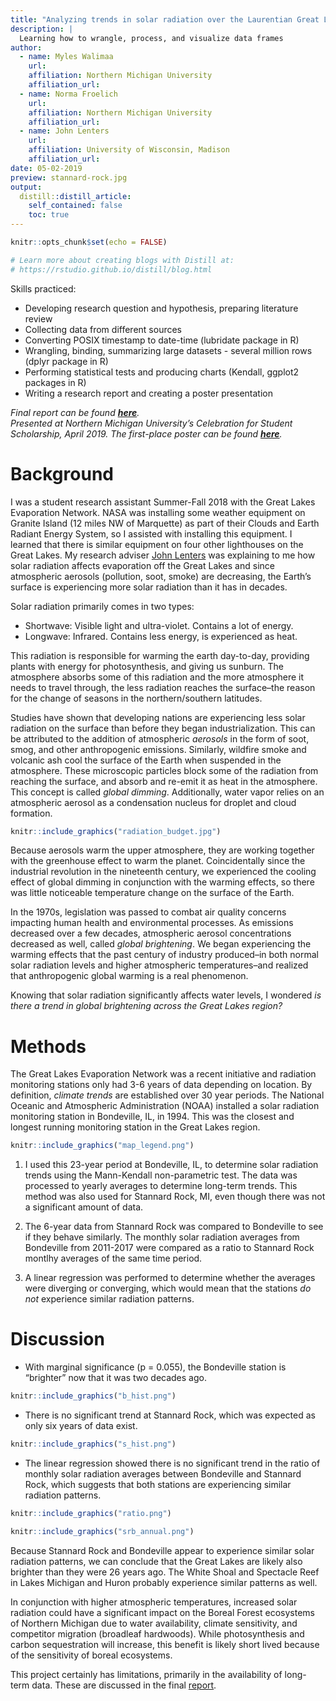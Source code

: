 ```yaml
---
title: "Analyzing trends in solar radiation over the Laurentian Great Lakes"
description: | 
  Learning how to wrangle, process, and visualize data frames
author:
  - name: Myles Walimaa
    url: 
    affiliation: Northern Michigan University
    affiliation_url: 
  - name: Norma Froelich
    url: 
    affiliation: Northern Michigan University
    affiliation_url: 
  - name: John Lenters
    url: 
    affiliation: University of Wisconsin, Madison
    affiliation_url: 
date: 05-02-2019
preview: stannard-rock.jpg
output:
  distill::distill_article:
    self_contained: false
    toc: true
---
```


```r
knitr::opts_chunk$set(echo = FALSE)

# Learn more about creating blogs with Distill at:
# https://rstudio.github.io/distill/blog.html

```

Skills practiced:  
  
* Developing research question and hypothesis, preparing literature review  
* Collecting data from different sources  
* Converting POSIX timestamp to date-time (lubridate package in R)  
* Wrangling, binding, summarizing large datasets - several million rows (dplyr package in R)
* Performing statistical tests and producing charts (Kendall, ggplot2 packages in R)  
* Writing a research report and creating a poster presentation
  
*Final report can be found **[here](solar_rad_report.pdf)**.*  
*Presented at Northern Michigan University's Celebration for Student Scholarship, April 2019. The first-place poster can be found **[here](solar_rad_poster.jpg)**.*  

# Background  
I was a student research assistant Summer-Fall 2018 with the Great Lakes Evaporation Network. NASA was installing some weather equipment on Granite Island (12 miles NW of Marquette) as part of their Clouds and Earth Radiant Energy System, so I assisted with installing this equipment. I learned that there is similar equipment on four other lighthouses on the Great Lakes. My research adviser [John Lenters](https://www.mtu.edu/greatlakes/people/faculty-staff/lenters/) was explaining to me how solar radiation affects evaporation off the Great Lakes and since atmospheric aerosols (pollution, soot, smoke) are decreasing, the Earth's surface is experiencing more solar radiation than it has in decades.  

Solar radiation primarily comes in two types:  
  
* Shortwave: Visible light and ultra-violet. Contains a lot of energy.  
* Longwave: Infrared. Contains less energy, is experienced as heat.  

This radiation is responsible for warming the earth day-to-day, providing plants with energy for photosynthesis, and giving us sunburn. The atmosphere absorbs some of this radiation and the more atmosphere it needs to travel through, the less radiation reaches the surface--the reason for the change of seasons in the northern/southern latitudes.  

Studies have shown that developing nations are experiencing less solar radiation on the surface than before they began industrialization. This can be attributed to the addition of atmospheric *aerosols* in the form of soot, smog, and other anthropogenic emissions. Similarly, wildfire smoke and volcanic ash cool the surface of the Earth when suspended in the atmosphere. These microscopic particles block some of the radiation from reaching the surface, and absorb and re-emit it as heat in the atmosphere. This concept is called *global dimming*. Additionally, water vapor relies on an atmospheric aerosol as a condensation nucleus for droplet and cloud formation.  

```r
knitr::include_graphics("radiation_budget.jpg")


```

Because aerosols warm the upper atmosphere, they are working together with the greenhouse effect to warm the planet. Coincidentally since the industrial revolution in the nineteenth century, we experienced the cooling effect of global dimming in conjunction with the warming effects, so there was little noticeable temperature change on the surface of the Earth.  

In the 1970s, legislation was passed to combat air quality concerns impacting human health and environmental processes. As emissions decreased over a few decades, atmospheric aerosol concentrations decreased as well, called *global brightening*. We began experiencing the warming effects that the past century of industry produced--in both normal solar radiation levels and higher atmospheric temperatures--and realized that anthropogenic global warming is a real phenomenon.  

Knowing that solar radiation significantly affects water levels, I wondered *is there a trend in global brightening across the Great Lakes region?*

# Methods  

The Great Lakes Evaporation Network was a recent initiative and radiation monitoring stations only had 3-6 years of data depending on location. By definition, *climate trends* are established over 30 year periods. The National Oceanic and Atmospheric Administration (NOAA) installed a solar radiation monitoring station in Bondeville, IL, in 1994. This was the closest and longest running monitoring station in the Great Lakes region.  

```r
knitr::include_graphics("map_legend.png")


```

1. I used this 23-year period at Bondeville, IL, to determine solar radiation trends using the Mann-Kendall non-parametric test. The data was processed to yearly averages to determine long-term trends. This method was also used for Stannard Rock, MI, even though there was not a significant amount of data.  

2. The 6-year data from Stannard Rock was compared to Bondeville to see if they behave similarly. The monthly solar radiation averages from Bondeville from 2011-2017 were compared as a ratio to Stannard Rock montlhy averages of the same time period.  

3. A linear regression was performed to determine whether the averages were diverging or converging, which would mean that the stations *do not* experience similar radiation patterns.  

# Discussion  

* With marginal significance (p = 0.055), the Bondeville station is "brighter" now that it was two decades ago.  

```r
knitr::include_graphics("b_hist.png")

```

* There is no significant trend at Stannard Rock, which was expected as only six years of data exist.  

```r
knitr::include_graphics("s_hist.png")

```

* The linear regression showed there is no significant trend in the ratio of monthly solar radiation averages between Bondeville and Stannard Rock, which suggests that both stations are experiencing similar radiation patterns.  

```r
knitr::include_graphics("ratio.png")

```

```r
knitr::include_graphics("srb_annual.png")

```

Because Stannard Rock and Bondeville appear to experience similar solar radiation patterns, we can conclude that the Great Lakes are likely also brighter than they were 26 years ago. The White Shoal and Spectacle Reef in Lakes Michigan and Huron probably experience similar patterns as well.  

In conjunction with higher atmospheric temperatures, increased solar radiation could have a significant impact on the Boreal Forest ecosystems of Northern Michigan due to water availability, climate sensitivity, and competitor migration (broadleaf hardwoods). While photosynthesis and carbon sequestration will increase, this benefit is likely short lived because of the sensitivity of boreal ecosystems.  

This project certainly has limitations, primarily in the availability of long-term data. These are discussed in the final [report](solar_rad_report.pdf).  